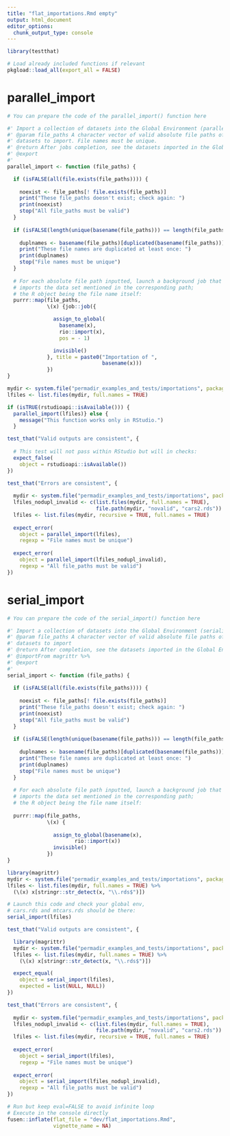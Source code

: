 ```yaml
---
title: "flat_importations.Rmd empty"
output: html_document
editor_options: 
  chunk_output_type: console
---
```


```r
library(testthat)
```

```r
# Load already included functions if relevant
pkgload::load_all(export_all = FALSE)
```

# parallel_import
    
```r
# You can prepare the code of the parallel_import() function here
```
  
```r
#' Import a collection of datasets into the Global Environment (parallelized)
#' @param file_paths A character vector of valid absolute file paths of
#' datasets to import. File names must be unique.
#' @return After jobs completion, see the datasets imported in the Global Environment
#' @export
#'
parallel_import <- function (file_paths) {

  if (isFALSE(all(file.exists(file_paths)))) {
    
    noexist <- file_paths[! file.exists(file_paths)]
    print("These file_paths doesn't exist; check again: ")
    print(noexist)
    stop("All file_paths must be valid")
  }
  
  if (isFALSE(length(unique(basename(file_paths))) == length(file_paths))) {
    
    duplnames <- basename(file_paths)[duplicated(basename(file_paths))]
    print("These file names are duplicated at least once: ")
    print(duplnames)
    stop("File names must be unique")
  }
  
  # For each absolute file path inputted, launch a background job that
  # imports the data set mentioned in the corresponding path;
  # the R object being the file name itself:
  purrr::map(file_paths,
             \(x) {job::job({

               assign_to_global(
                 basename(x),
                 rio::import(x),
                 pos = - 1)

               invisible()
             }, title = paste0("Importation of ",
                               basename(x)))
             })
}
```
  
```r
mydir <- system.file("permadir_examples_and_tests/importations", package = "industtry")
lfiles <- list.files(mydir, full.names = TRUE)

if (isTRUE(rstudioapi::isAvailable())) {
  parallel_import(lfiles)} else {
    message("This function works only in RStudio.")
  }
```
  
```r
test_that("Valid outputs are consistent", {
  
  # This test will not pass within RStudio but will in checks: 
  expect_false(
    object = rstudioapi::isAvailable())
})

test_that("Errors are consistent", {
  
  mydir <- system.file("permadir_examples_and_tests/importations", package = "industtry")
  lfiles_nodupl_invalid <- c(list.files(mydir, full.names = TRUE), 
                             file.path(mydir, "novalid", "cars2.rds"))
  lfiles <- list.files(mydir, recursive = TRUE, full.names = TRUE)
  
  expect_error(
    object = parallel_import(lfiles), 
    regexp = "File names must be unique")
  
  expect_error(
    object = parallel_import(lfiles_nodupl_invalid), 
    regexp = "All file_paths must be valid")
})
```
  
# serial_import
    
```r
# You can prepare the code of the serial_import() function here
```
  
```r
#' Import a collection of datasets into the Global Environment (serialized)
#' @param file_paths A character vector of valid absolute file paths of
#' datasets to import
#' @return After completion, see the datasets imported in the Global Environment
#' @importFrom magrittr %>%
#' @export
#'
serial_import <- function (file_paths) {
  
  if (isFALSE(all(file.exists(file_paths)))) {
    
    noexist <- file_paths[! file.exists(file_paths)]
    print("These file_paths doesn't exist; check again: ")
    print(noexist)
    stop("All file_paths must be valid")
  }
  
  if (isFALSE(length(unique(basename(file_paths))) == length(file_paths))) {
    
    duplnames <- basename(file_paths)[duplicated(basename(file_paths))]
    print("These file names are duplicated at least once: ")
    print(duplnames)
    stop("File names must be unique")
  }
  
  # For each absolute file path inputted, launch a background job that
  # imports the data set mentioned in the corresponding path;
  # the R object being the file name itself:
  
  purrr::map(file_paths,
             \(x) {
               
               assign_to_global(basename(x),
                      rio::import(x))
               invisible()
             })
}
```
  
```r
library(magrittr)
mydir <- system.file("permadir_examples_and_tests/importations", package = "industtry")
lfiles <- list.files(mydir, full.names = TRUE) %>% 
  (\(x) x[stringr::str_detect(x, "\\.rds$")])

# Launch this code and check your global env, 
# cars.rds and mtcars.rds should be there: 
serial_import(lfiles)
```
  
```r
test_that("Valid outputs are consistent", {

  library(magrittr)
  mydir <- system.file("permadir_examples_and_tests/importations", package = "industtry")
  lfiles <- list.files(mydir, full.names = TRUE) %>% 
    (\(x) x[stringr::str_detect(x, "\\.rds$")])

  expect_equal(
    object = serial_import(lfiles), 
    expected = list(NULL, NULL))
})

test_that("Errors are consistent", {
  
  mydir <- system.file("permadir_examples_and_tests/importations", package = "industtry")
  lfiles_nodupl_invalid <- c(list.files(mydir, full.names = TRUE), 
                             file.path(mydir, "novalid", "cars2.rds"))
  lfiles <- list.files(mydir, recursive = TRUE, full.names = TRUE)
  
  expect_error(
    object = serial_import(lfiles), 
    regexp = "File names must be unique")
  
  expect_error(
    object = serial_import(lfiles_nodupl_invalid), 
    regexp = "All file_paths must be valid")
})
```
    

```r
# Run but keep eval=FALSE to avoid infinite loop
# Execute in the console directly
fusen::inflate(flat_file = "dev/flat_importations.Rmd", 
               vignette_name = NA)
```

